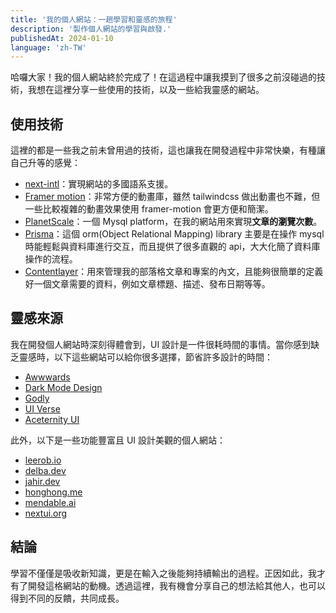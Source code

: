 ```yaml
---
title: '我的個人網站：一趟學習和靈感的旅程'
description: '製作個人網站的學習與啟發.'
publishedAt: 2024-01-10
language: 'zh-TW'
---
```


哈囉大家！我的個人網站終於完成了！在這過程中讓我摸到了很多之前沒碰過的技術，我想在這裡分享一些使用的技術，以及一些給我靈感的網站。

## 使用技術
這裡的都是一些我之前未曾用過的技術，這也讓我在開發過程中非常快樂，有種讓自己升等的感覺：
- [next-intl](https://next-intl-docs.vercel.app)：實現網站的多國語系支援。
- [Framer motion](https://www.framer.com/motion/)：非常方便的動畫庫，雖然 tailwindcss 做出動畫也不難，但一些比較複雜的動畫效果使用 framer-motion 會更方便和簡潔。
- [PlanetScale](https://planetscale.com/)：一個 Mysql platform，在我的網站用來實現**文章的瀏覽次數**。
- [Prisma](https://www.prisma.io/)：這個 orm(Object Relational Mapping) library 主要是在操作 mysql 時能輕鬆與資料庫進行交互，而且提供了很多直觀的 api，大大化簡了資料庫操作的流程。
- [Contentlayer](https://www.contentlayer.dev/)：用來管理我的部落格文章和專案的內文，且能夠很簡單的定義好一個文章需要的資料，例如文章標題、描述、發布日期等等。

## 靈感來源

我在開發個人網站時深刻得體會到，UI 設計是一件很耗時間的事情。當你感到缺乏靈感時，以下這些網站可以給你很多選擇，節省許多設計的時間：
- [Awwwards](https://www.awwwards.com/)
- [Dark Mode Design](https://www.darkmodedesign.com)
- [Godly](https://godly.website/)
- [UI Verse](https://uiverse.io/)
- [Aceternity UI](https://ui.aceternity.com/components)

此外，以下是一些功能豐富且 UI 設計美觀的個人網站：
- [leerob.io](https://leerob.io)
- [delba.dev](https://delba.dev/)
- [jahir.dev](https://jahir.dev/)
- [honghong.me](https://honghong.me/)
- [mendable.ai](https://www.mendable.ai/)
- [nextui.org](https://nextui.org/)

## 結論
學習不僅僅是吸收新知識，更是在輸入之後能夠持續輸出的過程。正因如此，我才有了開發這格網站的動機。透過這裡，我有機會分享自己的想法給其他人，也可以得到不同的反饋，共同成長。
